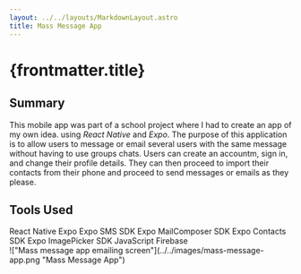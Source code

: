 ```yaml
---
layout: ../../layouts/MarkdownLayout.astro
title: Mass Message App
---
```



# {frontmatter.title}

## Summary

This mobile app was part of a school project where I had to create an app of my own idea.
using _React Native_ and _Expo_. The purpose of this application is to allow users to
message or email several users with the same message without having to use groups chats.
Users can create an accountm, sign in, and change their profile details. They can then proceed
to import their contacts from their phone and proceed to send messages or emails as they
please.

## Tools Used

<div class="flex max-w-3xl flex-wrap justify-center gap-4">
  <SkillTag>React Native</SkillTag>
  <SkillTag>Expo</SkillTag>
  <SkillTag>Expo SMS SDK</SkillTag>
  <SkillTag>Expo MailComposer SDK</SkillTag>
  <SkillTag>Expo Contacts SDK</SkillTag>
  <SkillTag>Expo ImagePicker SDK</SkillTag>
  <SkillTag>JavaScript</SkillTag>
  <SkillTag>Firebase</SkillTag>
</div>

<div class="mt-8">
  !["Mass message app emailing screen"](../../images/mass-message-app.png "Mass
  Message App")
</div>

